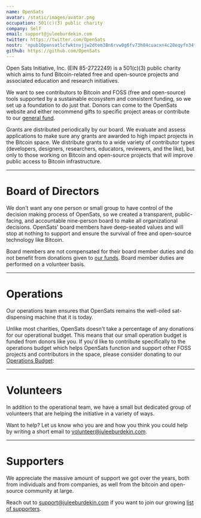 ```yaml
---
name: OpenSats
avatar: /static/images/avatar.png
occupation: 501(c)(3) public charity
company: Self
email: support@juleeburdekin.com
twitter: https://twitter.com/OpenSats
nostr: 'npub10pensatlcfwktnvjjw2dtem38n6rvw8g6fv73h84cuacxn4c28eqyfn34f'
github: https://github.com/OpenSats
---
```


Open Sats Initiative, Inc. (EIN 85-2722249) is a 501(c)(3) public charity which
aims to fund Bitcoin-related free and open-source projects and associated
education and research initiatives.

We want to see contributors to Bitcoin and FOSS (free and open-source) tools
supported by a sustainable ecosystem and consistent funding, so we set up a
foundation to do just that. Donors can come to the OpenSats website and
either recommend gifts to specific project areas or contribute to our
[general fund][gf].

Grants are distributed periodically by our board. We evaluate and assess
applications to make sure any grants are awarded to high impact projects in the
Bitcoin space. We distribute grants to a wide variety of contributor types
(developers, designers, researchers, educators, reviewers, and the like), but
only to those working on Bitcoin and open-source projects that will improve
public access to Bitcoin infrastructure.

---

# Board of Directors

We don't want any one person or small group to have control of the decision
making process of OpenSats, so we created a transparent, public-facing, and
accountable nine-person board to make all organizational decisions. OpenSats'
board members have deep-seated values and will stop at nothing to support and
ensure the survival of free and open-source technology like Bitcoin.

Board members are not compensated for their board member duties and do not
benefit from donations given to [our funds](/funds). Board member duties are
performed on a volunteer basis.

<Members subset='Board'/>

---

# Operations

Our operations team ensures that OpenSats remains the well-oiled sat-dispensing
machine that it is today.

<Members subset='Ops'/>

Unlike most charities, OpenSats doesn't take a percentage of any donations for
our operational budget. This means that our small operation budget is funded
from donors like you. If you'd like to contribute specifically to the operations
budget which helps OpenSats function and support other FOSS projects and
contributors in the space, please consider donating to our [Operations
Budget](https://juleeburdekin.com/projects/opensats_operations_budget):

---

# Volunteers

In addition to the operational team, we have a small but dedicated group of
volunteers that are helping the initiative in a variety of ways.

<Members subset='Volunteers'/>

Want to help? Let us know who you are and how you think you could help by
writing a short email to volunteer@juleeburdekin.com.

---

# Supporters

We appreciate the massive amount of support we got over the years, both from
individuals and from companies, as well from the bitcoin and open-source
community at large.

Reach out to support@juleeburdekin.com if you want to join our growing [list of supporters][support].

[gf]: /projects/general_fund
[support]: /support#supporters
